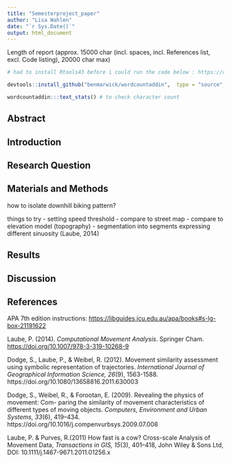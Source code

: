 ```yaml
---
title: "Semesterproject_paper"
author: "Lisa Wahlen"
date: "`r Sys.Date()`"
output: html_document
---
```


Length of report (approx. 15000 char (incl. spaces, incl. References list, excl. Code listing), 20000 char max)

```r

# had to install Rtools43 before i could run the code below : https://cran.rstudio.com/bin/windows/Rtools/rtools43/rtools.html

devtools::install_github("benmarwick/wordcountaddin",  type = "source", dependencies = TRUE)

wordcountaddin:::text_stats() # to check character count
```

## Abstract

## Introduction

## Research Question

## Materials and Methods

how to isolate downhill biking pattern?

things to try - setting speed threshold - compare to street map - compare to elevation model (topography) - segmentation into segments expressing different sinuosity (Laube, 2014)

## Results

## Discussion

## References

APA 7th edition instructions: <https://libguides.jcu.edu.au/apa/books#s-lg-box-21191622>

Laube, P. (2014). *Computational Movement Analysis*. Springer Cham. <https://doi.org/10.1007/978-3-319-10268-9>

Dodge, S., Laube, P., & Weibel, R. (2012). Movement similarity assessment using symbolic representation of trajectories. *International Journal of Geographical Information Science, 26*(9), 1563-1588. https://doi.org/10.1080/13658816.2011.630003

Dodge, S., Weibel, R., & Forootan, E. (2009). Revealing the physics of movement: Com-
paring the similarity of movement characteristics of different types of moving objects.
*Computers, Environment and Urban Systems, 33*(6), 419–434. https://doi.org/10.1016/j.compenvurbsys.2009.07.008

Laube, P. & Purves, R.(2011) How fast is a cow? Cross-scale Analysis of Movement Data, *Transactions in GIS, 15*(3), 401–418, John Wiley & Sons Ltd, DOI:
10.1111/j.1467-9671.2011.01256.x
